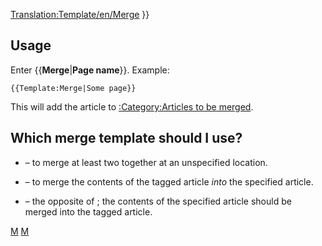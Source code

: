 <noinclude>
[[Translation:Template/en/Merge]]</noinclude>
{{en/Ambox| type  = move
| image = merge.png
| text  =  {{#IF: {{{1|}}} |It has been suggested that this article or section be <span class="plainlinks">[http://en.wikipedia.org/wiki/Wikipedia:Merging merged]</span> with<!--
--> ''[[Main/en/{{NAMESPACE}}:{{{1}}}|{{{1}}}]]''. ([[Main/en/{{NAMESPACE}} talk:{{{1}}}|Discuss]]) | No page name was supplied, fix this or remove the template
}} }}<includeonly>{{{2|[[Category:en/Articles to be merged|{{PAGENAME}}]]}}}</includeonly><noinclude>

==Usage==
Enter <nowiki>{{</nowiki>'''Merge'''|'''Page name'''<nowiki>}}</nowiki>. Example:
<pre>{{Template:Merge|Some page}}</pre>
This will add the article to [[Category/en/Articles to be merged|:Category:Articles to be merged]].

== Which merge template should I use? ==
* {{en/S|Merge}} &ndash; to merge at least two together at an unspecified location.
* {{en/S|Mergeto}} &ndash; to merge the contents of the tagged article ''into'' the specified article.
* {{en/S|Mergefrom}} &ndash; the opposite of {{en/S|Mergeto}}; the contents of the specified article should be merged into the tagged article.

[[Category:en/Templates|M]][[Category:en/Message boxes|M]]</noinclude>